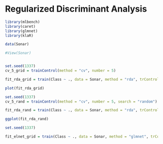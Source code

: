 # Regularized Discriminant Analysis


```r
library(mlbench)
library(caret)
library(glmnet)
library(klaR)
```

```r
data(Sonar)
```


```r
#View(Sonar)
```

```r

```


```r
set.seed(1337)
cv_5_grid = trainControl(method = "cv", number = 5)
```

```r
fit_rda_grid = train(Class ~ ., data = Sonar, method = "rda", trControl = cv_5_grid)
```

```r
plot(fit_rda_grid)
```


```r
set.seed(1337)
cv_5_rand = trainControl(method = "cv", number = 5, search = "random")
```

```r
fit_rda_rand = train(Class ~ ., data = Sonar, method = "rda", trControl = cv_5_rand, tuneLength = 9)
```

```r
ggplot(fit_rda_rand)
```


```r
set.seed(1337)
```


```r
fit_elnet_grid = train(Class ~ ., data = Sonar, method = "glmnet", trControl = cv_5_grid)
```

